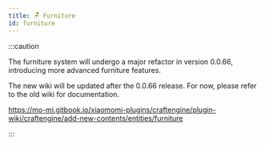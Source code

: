 ```yaml
---
title: 🪑 Furniture
id: furniture
---
```


:::caution

The furniture system will undergo a major refactor in version 0.0.66, introducing more advanced furniture features.

The new wiki will be updated after the 0.0.66 release. For now, please refer to the old wiki for documentation.

https://mo-mi.gitbook.io/xiaomomi-plugins/craftengine/plugin-wiki/craftengine/add-new-contents/entities/furniture

:::